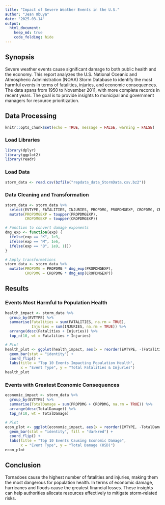 ```yaml
---
title: "Impact of Severe Weather Events in the U.S."
author: "Jean Obuya"
date: "2025-03-14"
output:
  html_document:
    keep_md: true
    code_folding: hide
---
```


## Synopsis
Severe weather events cause significant damage to both public health and the economy. This report analyzes the U.S. National Oceanic and Atmospheric Administration (NOAA) Storm Database to identify the most harmful events in terms of fatalities, injuries, and economic consequences. The data spans from 1950 to November 2011, with more complete records in recent years. The goal is to provide insights to municipal and government managers for resource prioritization.

## Data Processing
```r
knitr::opts_chunk$set(echo = TRUE, message = FALSE, warning = FALSE)
```

### Load Libraries
```r
library(dplyr)
library(ggplot2)
library(readr)
```

### Load Data
```r
storm_data <- read.csv(bzfile("repdata_data_StormData.csv.bz2"))
```

### Data Cleaning and Transformation
```r
storm_data <- storm_data %>% 
  select(EVTYPE, FATALITIES, INJURIES, PROPDMG, PROPDMGEXP, CROPDMG, CROPDMGEXP) %>%
  mutate(PROPDMGEXP = toupper(PROPDMGEXP),
         CROPDMGEXP = toupper(CROPDMGEXP))

# Function to convert damage exponents
dmg_exp <- function(exp) {
  ifelse(exp == "K", 1e3,
  ifelse(exp == "M", 1e6,
  ifelse(exp == "B", 1e9, 1)))
}

# Apply transformations
storm_data <- storm_data %>%
  mutate(PROPDMG = PROPDMG * dmg_exp(PROPDMGEXP),
         CROPDMG = CROPDMG * dmg_exp(CROPDMGEXP))
```

## Results

### Events Most Harmful to Population Health
```r
health_impact <- storm_data %>% 
  group_by(EVTYPE) %>% 
  summarise(Fatalities = sum(FATALITIES, na.rm = TRUE),
            Injuries = sum(INJURIES, na.rm = TRUE)) %>%
  arrange(desc(Fatalities + Injuries)) %>%
  top_n(10, wt = Fatalities + Injuries)

# Plot
health_plot <- ggplot(health_impact, aes(x = reorder(EVTYPE, -(Fatalities + Injuries)), y = Fatalities + Injuries, fill = Fatalities)) +
  geom_bar(stat = "identity") +
  coord_flip() +
  labs(title = "Top 10 Events Impacting Population Health",
       x = "Event Type", y = "Total Fatalities & Injuries")
health_plot
```

### Events with Greatest Economic Consequences
```r
economic_impact <- storm_data %>% 
  group_by(EVTYPE) %>% 
  summarise(TotalDamage = sum(PROPDMG + CROPDMG, na.rm = TRUE)) %>%
  arrange(desc(TotalDamage)) %>%
  top_n(10, wt = TotalDamage)

# Plot
econ_plot <- ggplot(economic_impact, aes(x = reorder(EVTYPE, -TotalDamage), y = TotalDamage)) +
  geom_bar(stat = "identity", fill = "darkred") +
  coord_flip() +
  labs(title = "Top 10 Events Causing Economic Damage",
       x = "Event Type", y = "Total Damage (USD)")
econ_plot
```

## Conclusion
Tornadoes cause the highest number of fatalities and injuries, making them the most dangerous for population health. In terms of economic damage, hurricanes and floods cause the greatest financial losses. These insights can help authorities allocate resources effectively to mitigate storm-related risks.
